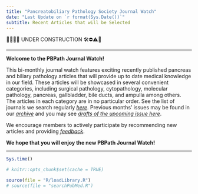 ```yaml
---
title: "Pancreatobiliary Pathology Society Journal Watch"
date: "Last Update on `r format(Sys.Date())`"
subtitle: Recent Articles that will be Selected
---
```


🔬🔬🔬🔬 UNDER CONSTRUCTION 🛠⛔️⚠️🔩

---

**Welcome to the PBPath Journal Watch!**  

This bi-monthly journal watch features exciting recently published pancreas and biliary pathology articles that will provide up to date medical knowledge in our field. These articles will be showcased in several convenient categories, including surgical pathology, cytopathology, molecular pathology, pancreas, gallbladder, bile ducts, and ampulla among others. The articles in each category are in no particular order. See the list of journals we search regularly *[here](http://pbpath.org/pbpath-journal-watch/)*. Previous months’ issues may be found in our *[archive](http://pbpath.org/journal-watch-archive/)* and you may see *[drafts of the upcoming issue here](http://pbpath.org/journal-watch-upcoming-issue/)*.  

We encourage members to actively participate by recommending new articles and providing *[feedback](https://pbpath.org/contact-us/)*.  

**We hope that you will enjoy the new PBPath Journal Watch!**



---


```r
Sys.time()
```


```r
# knitr::opts_chunk$set(cache = TRUE)
```



```r
source(file = "R/loadLibrary.R")
# source(file = "searchPubMed.R")
```

